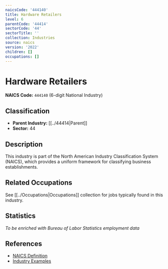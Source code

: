 ```yaml
---
naicsCode: '444140'
title: Hardware Retailers
level: 6
parentCode: '44414'
sectorCode: '44'
sectorTitle: ''
collection: Industries
source: naics
version: '2022'
children: []
occupations: []
---
```

# Hardware Retailers

**NAICS Code:** `444140` (6-digit National Industry)

## Classification

- **Parent Industry:** [[../44414|Parent]]
- **Sector:** 44

## Description

This industry is part of the North American Industry Classification System (NAICS), which provides a uniform framework for classifying business establishments.

## Related Occupations

See [[../Occupations|Occupations]] collection for jobs typically found in this industry.

## Statistics

*To be enriched with Bureau of Labor Statistics employment data*

## References

- [NAICS Definition](https://www.census.gov/naics/)
- [Industry Examples](https://www.census.gov/naics/2022NAICS/)
